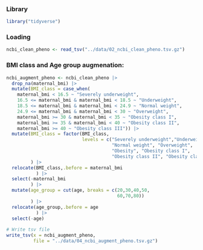 ### Library

```r
library("tidyverse")
```
### Loading
```r
ncbi_clean_pheno <- read_tsv("../data/02_ncbi_clean_pheno.tsv.gz")
```

### BMI class and Age group augmenation:

```r
ncbi_augment_pheno <- ncbi_clean_pheno |>
  drop_na(maternal_bmi) |>
  mutate(BMI_class = case_when(
    maternal_bmi < 16.5 ~ "Severely underweight",
    16.5 <= maternal_bmi & maternal_bmi < 18.5 ~ "Underweight",
    18.5 <= maternal_bmi & maternal_bmi < 24.9 ~ "Normal weight",
    24.9 <= maternal_bmi & maternal_bmi < 30 ~ "Overweight",
    maternal_bmi >= 30 & maternal_bmi < 35 ~ "Obesity class I",
    maternal_bmi >= 35 & maternal_bmi < 40 ~ "Obesity class II",
    maternal_bmi >= 40 ~ "Obesity class III")) |>
  mutate(BMI_class = factor(BMI_class,
                            levels = c("Severely underweight","Underweight",
                                       "Normal weight", "Overweight",
                                       "Obesity", "Obesity class I",
                                       "Obesity class II", "Obesity class III"))
         ) |>
  relocate(BMI_class,.before = maternal_bmi
           ) |>
  select(-maternal_bmi
         ) |>
  mutate(age_group = cut(age, breaks = c(20,30,40,50,
                                         60,70,80))
         ) |>
  relocate(age_group,.before = age
           ) |>
  select(-age)
             
# Write tsv file
write_tsv(x = ncbi_augment_pheno,
          file = "../data/04_ncbi_augment_pheno.tsv.gz")

```

